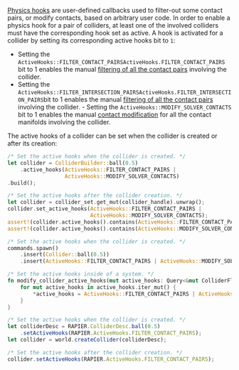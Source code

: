 

[Physics hooks](advanced_collision_detection#physics-hooks) are user-defined callbacks used to filter-out some contact
pairs, or modify contacts, based on arbitrary user code. In order to enable a physics hook for a pair of colliders, at
least one of the involved colliders must have the corresponding hook set as active. A hook is activated for a collider
by setting its corresponding active hooks bit to `1`:
- Setting the <notjs>`ActiveHooks::FILTER_CONTACT_PAIRS`</notjs><js>`ActiveHooks.FILTER_CONTACT_PAIRS`</js> bit to 1
  enables the manual [filtering of all the contact pairs](advanced_collision_detection#contact-and-intersection-filtering)
  involving the collider.
- Setting the <notjs>`ActiveHooks::FILTER_INTERSECTION_PAIRS`</notjs><js>`ActiveHooks.FILTER_INTERSECTION_PAIRS`</js>bit
  to 1 enables the manual [filtering of all the contact pairs](advanced_collision_detection#contact-and-intersection-filtering)
  involving the collider.
<notjs>- Setting the `ActiveHooks::MODIFY_SOLVER_CONTACTS` bit to 1
  enables the manual [contact modification](advanced_collision_detection#contact-modification) for all the contact
  manifolds involving the collider.</notjs>

The active hooks of a collider can be set when the collider is created or after its creation:

<rapier>

```rust
/* Set the active hooks when the collider is created. */
let collider = ColliderBuilder::ball(0.5)
    .active_hooks(ActiveHooks::FILTER_CONTACT_PAIRS |
                  ActiveHooks::MODIFY_SOLVER_CONTACTS)
.build();
```
```rust
/* Set the active hooks after the collider creation. */
let collider = collider_set.get_mut(collider_handle).unwrap();
collider.set_active_hooks(ActiveHooks::FILTER_CONTACT_PAIRS |
                          ActiveHooks::MODIFY_SOLVER_CONTACTS);
assert!(collider.active_hooks().contains(ActiveHooks::FILTER_CONTACT_PAIRS));
assert!(collider.active_hooks().contains(ActiveHooks::MODIFY_SOLVER_CONTACTS));
```

</rapier>
<bevy>

```rust
/* Set the active hooks when the collider is created. */
commands.spawn()
    .insert(Collider::ball(0.5))
    .insert(ActiveHooks::FILTER_CONTACT_PAIRS | ActiveHooks::MODIFY_SOLVER_CONTACTS);
```
```rust
/* Set the active hooks inside of a system. */
fn modify_collider_active_hooks(mut active_hooks: Query<&mut ColliderFlagsComponent>) {
    for mut active_hooks in active_hooks.iter_mut() {
        *active_hooks = ActiveHooks::FILTER_CONTACT_PAIRS | ActiveHooks::MODIFY_SOLVER_CONTACTS;
    }
}
```

</bevy>
<js>

```js
/* Set the active hooks when the collider is created. */
let colliderDesc = RAPIER.ColliderDesc.ball(0.5)
    .setActiveHooks(RAPIER.ActiveHooks.FILTER_CONTACT_PAIRS);
let collider = world.createCollider(colliderDesc);
```
```js
/* Set the active hooks after the collider creation. */
collider.setActiveHooks(RAPIER.ActiveHooks.FILTER_CONTACT_PAIRS);
```

</js>